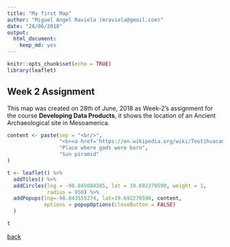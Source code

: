 ```yaml
---
title: "My first Map"
author: "Miguel Angel Raviela (mraviela@gmail.com)"
date: "28/06/2018"
output: 
  html_document: 
    keep_md: yes
---
```


```r
knitr::opts_chunk$set(echo = TRUE)
library(leaflet)
```

## Week 2 Assignment  


This map was created on 28th of June, 2018 as Week-2's assignment for the course **Developing Data Products**, it shows the location of an Ancient Archaeological site in Mesoamerica.   


```r

content <- paste(sep = "<br/>",
                 "<b><a href='https://en.wikipedia.org/wiki/Teotihuacan'>Teotihuacán</a></b>",
                 "Place where gods were born",
                 "Sun piramid"
)

t <- leaflet() %>% 
  addTiles() %>%
  addCircles(lng = -98.845084285, lat = 19.692270590, weight = 1,
             radius = 950) %>%
  addPopups(lng=-98.843555274, lat=19.692270590, content,
            options = popupOptions(closeButton = FALSE)
  )

t
```  

[back](https://mraviela.github.io/data-products/)
